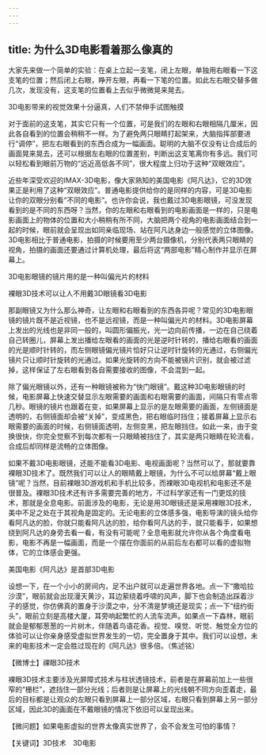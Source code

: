 ```yaml
---
---
---
```

title: 为什么3D电影看着那么像真的
---




大家先来做一个简单的实验：在桌上立起一支笔，闭上左眼，单独用右眼看一下这支笔的位置；然后闭上右眼，睁开左眼，再看一下笔的位置。如此左右眼交替多做几次，发现没有，这支笔的位置看上去似乎微微晃来晃去。

3D电影带来的视觉效果十分逼真，人们不禁伸手试图触摸



对于面前的这支笔，其实它只有一个位置，可是我们的左眼和右眼相隔几厘米，因此各自看到的位置会稍稍不一样。为了避免两只眼睛打起架来，大脑指挥部要进行“调停”，把左右眼看到的东西合成为一幅画面。聪明的大脑不仅没有让合成后的画面晃来晃去，还可以根据左右眼的位置差别，判断出这支笔离你有多远。我们可以轻松看到眼前万物的“远近高低各不同”，很大程度上归功于这种“双眼效应”。

近些年深受欢迎的IMAX-3D电影，像大家熟知的美国电影《阿凡达》，它的3D效果正是利用了这种“双眼效应”。普通电影提供给你的是同样的内容，可是3D电影让你的双眼分别看“不同的电影”。也许你会说，我也戴过3D电影眼镜，可没发现看到的是不同的东西呀？当然，你的左眼和右眼看到的电影画面是一样的，只是电影画面上的物体的位置和大小稍稍有所不同，大脑把两个视角的电影画面结合到一起的时候，眼前就会呈现出如同亲临现场、站在阿凡达身边一般感觉的立体图像。3D电影相比于普通电影，拍摄的时候要用至少两台摄像机，分别代表两只眼睛的视角，拍摄的画面还要通过计算机处理，最后将这“两部电影”精心制作并显示在屏幕上。

3D电影眼镜的镜片用的是一种叫偏光片的材料



裸眼3D技术可以让人不用戴3D眼镜看3D电影



那副眼镜又为什么那么神奇，让左眼和右眼看到的东西各异呢？常见的3D电影眼镜的镜片既不是近视镜，也不是远视镜，而是一种叫偏光片的材料。3D电影屏幕上发出的光线也是非同一般的，叫圆形偏振光，光一边向前传播，一边在自己绕着自己转圈儿，屏幕上发出播给左眼看的画面的光是逆时针转的，播给右眼看的画面的光是顺时针转的，而左侧眼镜偏光镜片恰好只让逆时针旋转的光通过，右侧偏光镜片只让顺时针旋转的光通过。如果光旋转的方向不能被镜片识别，就会被过滤掉，这样保证了左右眼看到各自需要接收的图像，不会混到一起。

除了偏光眼镜以外，还有一种眼镜被称为“快门眼镜”。戴这种3D电影眼镜的时候，电影屏幕上快速交替显示左眼需要的画面和右眼需要的画面，间隔只有零点零几秒。眼镜的镜片也跟着在变，如果屏幕上显示的是左眼需要的画面，左侧镜面是透明的，右侧镜面却会被“关掉”，变成黑色，把右眼临时挡住；接着屏幕上显示右眼需要的画面的时候，右侧镜面透明，左侧变黑，把左眼挡住。如此一来，由于变换很快，你完全觉察不到每次都有一只眼睛被挡住了，其实是两只眼睛在轮流看，合成后却同样是流畅的立体图像。

如果不戴3D电影眼镜，还能不能看3D电影、电视画面呢？当然可以了，那就要靠裸眼3D技术了。既然我们可以让人的眼睛戴上眼镜，为什么不可以给屏幕“戴上眼镜”呢？当然，目前裸眼3D游戏机和手机比较多，而裸眼3D电视机和电影还不是很普及。裸眼3D技术还有许多需要完善的地方，不过科学家还有一门更炫的技术，那就是全息电影。前面涉及的电影，无论是用3D眼镜还是采用裸眼3D技术，美中不足之处在于其视角是固定的。无论电影的立体感多强，电影导演的镜头给你看阿凡达的脸，你就只能看阿凡达的脸，给你看阿凡达的手，就只能看手，如果想绕到阿凡达的身旁去看一看，有没有可能呢？全息电影就允许你从各个角度看电影，电影不再是一幅画面，而是一个摆在你面前的从前后左右都可以看的虚拟物体，它的立体感会更强。

美国电影《阿凡达》是首部3D电影



设想一下，在一个小小的房间内，足不出户就可以走遍世界各地。点一下“撒哈拉沙漠”，眼前就会出现漫天黄沙，耳边萦绕着呼啸的风声，脚下也会制造出踩着沙子的感觉，你仿佛真的置身于沙漠之中，分不清是梦境还是现实；点一下“纽约街头”，眼前立刻是高楼大厦，耳旁响起繁忙的人流车流声。如果点一下森林，眼前就会是郁郁葱葱的一片树木，伴随着鸟语花香。视觉、嗅觉、听觉、触觉全方位的体验可以让你亲身感受虚拟世界发生的一切，完全置身于其中。我们可以设想，未来的电影技术一定会胜过现在的《阿凡达》很多倍。（焦述铭）





【微博士】祼眼3D技术



裸眼3D技术主要涉及光屏障式技术与柱状透镜技术，前者是在屏幕前加上一些很窄的“栅栏”，遮挡住一部分光线；后者则是让屏幕上的光线朝不同方向歪着走，最后的目标都是让观众的左眼只看到屏幕上一部分区域，右眼只看到屏幕上另一部分区域，因此3D的画面在不戴眼镜的情况下依旧可以呈现出来。

【微问题】如果电影虚拟的世界太像真实世界了，会不会发生可怕的事情？

【关键词】3D技术　3D电影